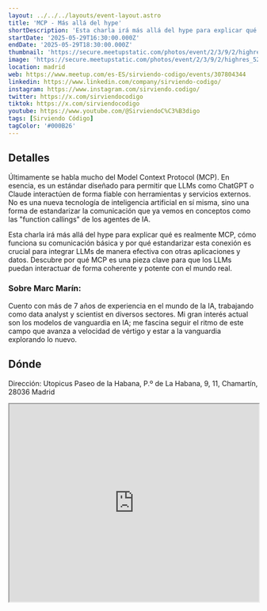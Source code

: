```yaml
---
layout: ../../../layouts/event-layout.astro
title: 'MCP - Más allá del hype'
shortDescription: 'Esta charla irá más allá del hype para explicar qué es realmente MCP, cómo funciona su comunicación básica y por qué estandarizar esta conexión es crucial para integrar LLMs de manera efectiva con otras aplicaciones y datos.'
startDate: '2025-05-29T16:30:00.000Z'
endDate: '2025-05-29T18:30:00.000Z'
thumbnail: 'https://secure.meetupstatic.com/photos/event/2/3/9/2/highres_527949106.webp?w=750'
image: 'https://secure.meetupstatic.com/photos/event/2/3/9/2/highres_527949106.webp?w=750'
location: madrid
web: https://www.meetup.com/es-ES/sirviendo-codigo/events/307804344
linkedin: https://www.linkedin.com/company/sirviendo-codigo/
instagram: https://www.instagram.com/sirviendo.codigo/
twitter: https://x.com/sirviendocodigo
tiktok: https://x.com/sirviendocodigo
youtube: https://www.youtube.com/@SirviendoC%C3%B3digo
tags: [Sirviendo Código]
tagColor: '#000B26'
---
```


## Detalles

Últimamente se habla mucho del Model Context Protocol (MCP). En esencia, es un estándar diseñado para permitir que LLMs como ChatGPT o Claude interactúen de forma fiable con herramientas y servicios externos. No es una nueva tecnología de inteligencia artificial en sí misma, sino una forma de estandarizar la comunicación que ya vemos en conceptos como las "function callings" de los agentes de IA.

Esta charla irá más allá del hype para explicar qué es realmente MCP, cómo funciona su comunicación básica y por qué estandarizar esta conexión es crucial para integrar LLMs de manera efectiva con otras aplicaciones y datos. Descubre por qué MCP es una pieza clave para que los LLMs puedan interactuar de forma coherente y potente con el mundo real.

### Sobre Marc Marín:

Cuento con más de 7 años de experiencia en el mundo de la IA, trabajando como data analyst y scientist en diversos sectores. Mi gran interés actual son los modelos de vanguardia en IA; me fascina seguir el ritmo de este campo que avanza a velocidad de vértigo y estar a la vanguardia explorando lo nuevo.

## Dónde

Dirección: Utopicus Paseo de la Habana, P.º de La Habana, 9, 11, Chamartín, 28036 Madrid

<iframe
  style="width: 100%; height: 400px;"
  height="400"
  allowfullscreen=""
  loading="lazy"
  referrerpolicy="no-referrer-when-downgrade"
  src="https://www.google.com/maps/embed?pb=!1m18!1m12!1m3!1d759.0377709016476!2d-3.6900178670974384!3d40.44979291431486!2m3!1f0!2f0!3f0!3m2!1i1024!2i768!4f13.1!3m3!1m2!1s0xd422931c8969f65%3A0x75d2a090890a4be2!2sUtopicus%20Paseo%20de%20la%20Habana%20-%20Oficinas%20%26%20Salas%20de%20Eventos!5e0!3m2!1ses!2ses!4v1741239088324!5m2!1ses!2ses"
  aria-label="Utopicus Paseo de la Habana, P.º de La Habana, 9, 11, Chamartín, 28036 Madrid"
></iframe>
